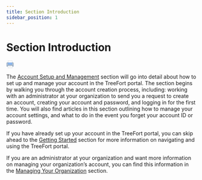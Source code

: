 ```yaml
---
title: Section Introduction
sidebar_position: 1
---
```


# Section Introduction
[<svg xmlns="http://www.w3.org/2000/svg" viewBox="0 0 80 80" width="20px"><path fill="#66798f" d="M14 16H66V24H14z"></path><path fill="#b0c1d4" d="M8,63.5c-3,0-5.5-2.5-5.5-5.5V26c0-3,2.5-5.5,5.5-5.5h64c3,0,5.5,2.5,5.5,5.5v32 c0,3-2.5,5.5-5.5,5.5H8z"></path><path fill="#66798f" d="M72,21c2.8,0,5,2.2,5,5v32c0,2.8-2.2,5-5,5H8c-2.8,0-5-2.2-5-5V26c0-2.8,2.2-5,5-5H72 M72,20H8 c-3.3,0-6,2.7-6,6v32c0,3.3,2.7,6,6,6h64c3.3,0,6-2.7,6-6V26C78,22.7,75.3,20,72,20L72,20z"></path><path fill="#fff" d="M16.5 2.5H63.5V23.5H16.5z"></path><path fill="#788b9c" d="M63,3v20H17V3H63 M64,2H16v22h48V2L64,2z"></path><path fill="#8bb7f0" d="M22,41.5c-3,0-5.5-2.5-5.5-5.5V20.5h47V36c0,3-2.5,5.5-5.5,5.5H22z"></path><path fill="#4e7ab5" d="M63,21v15c0,2.8-2.2,5-5,5H22c-2.8,0-5-2.2-5-5V21H63 M64,20H16v16c0,3.3,2.7,6,6,6h36 c3.3,0,6-2.7,6-6V20L64,20z"></path><path fill="#fff" d="M16.5 50.5H63.5V77.5H16.5z"></path><path fill="#788b9c" d="M63,51v26H17V51H63 M64,50H16v28h48V50L64,50z"></path><path fill="#d6e3ed" d="M17 52H63V56H17z"></path><path fill="#788b9c" d="M26 59H54V60H26zM26 67H54V68H26z"></path><g><path fill="#ffeea3" d="M70 28A2 2 0 1 0 70 32A2 2 0 1 0 70 28Z"></path></g><path fill="#66798f" d="M17,56v-4h46v4h2c1.7,0,3-1.3,3-3l0,0c0-1.7-1.3-3-3-3H15c-1.7,0-3,1.3-3,3l0,0c0,1.7,1.3,3,3,3H17z"></path></svg>](/Assets/file/account-setup-introduction.pdf)

The [Account Setup and Management](/docs/account-setup-and-management/section-introduction/) section will go into detail about how to set up and manage your account in the TreeFort portal. The section begins by walking you through the account creation process, including: working with an administrator at your organization to send you a request to create an account, creating your account and password, and logging in for the first time. You will also find articles in this section outlining how to manage your account settings, and what to do in the event you forget your account ID or password.

If you have already set up your account in the TreeFort portal, you can skip ahead to the [Getting Started](/docs/getting-started/section-introduction/) section for more information on navigating and using the TreeFort portal.

If you are an administrator at your organization and want more information on managing your organization’s account, you can find this information in the [Managing Your Organization](/docs/managing-your-organization/section-introduction/) section.